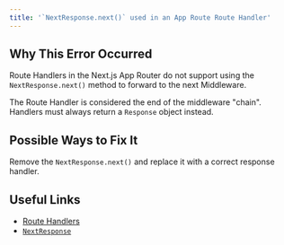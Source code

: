 ```yaml
---
title: '`NextResponse.next()` used in an App Route Route Handler'
---
```


## Why This Error Occurred

Route Handlers in the Next.js App Router do not support using the `NextResponse.next()` method to forward to the next Middleware.

The Route Handler is considered the end of the middleware "chain". Handlers must always return a `Response` object instead.

## Possible Ways to Fix It

Remove the `NextResponse.next()` and replace it with a correct response handler.

## Useful Links

- [Route Handlers](/docs/app/building-your-application/routing/route-handlers)
- [`NextResponse`](/docs/app/api-reference/functions/next-response)
